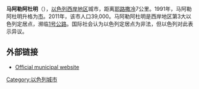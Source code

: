 {{Unreferenced|time=2020-02-13T03:36:53+00:00}}
{{城市
|市徽=Coat of arms of Maale Adumim.svg|
城市名称=马阿勒阿杜明|
外文名称={{Hebrew|מַעֲלֵה אֲדֻמִּים, מעלה אדומים}}<br>Ma'ale Adummim (官方拉丁转写)|
代表图像=Maaleadumim 009.jpg|
国家=以色列|
区=朱迪亚-撒马利亚区|
南北=北|纬度=31|纬分=46|纬秒=30|
东西=东|经度=35|经分=17|经秒=53|
海拔=|
面积=49.177|
官方语言=希伯来语|
人口=34,300|
人口密度=|
统计时间=2009年|
建城时间=1976年<br>1991年升格为市|
建城时名称=|
市长=[[Benny_Kashriel|Benny Kashriel]]|
时区=|
大小=|
网址=|
}}
'''马阿勒阿杜明'''（{{lang-he|מַעֲלֵה אֲדֻמִּים}}），[[以色列|以色列]][[西岸地区|西岸地区]]城市，距离[[耶路撒冷|耶路撒冷]]7公里。1991年，马阿勒阿杜明升格为[[市|市]]。2011年，该市人口39,000。马阿勒阿杜明是西岸地区第3大以色列定居点，濒临[[1号公路_(以色列)|1号公路]]。国际社会认为以色列定居点为非法，但以色列对此表示异议。
== 外部链接 ==
* [http://www.maale-adummim.muni.il/ Official municipal website] {{Wayback|url=http://www.maale-adummim.muni.il/ |date=20210506153641 }}

{{israel-geo-stub}}
{{normdaten}}
[[Category:以色列城市|Category:以色列城市]]